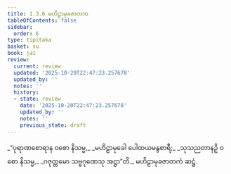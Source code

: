 ```yaml
---
title: 1.3.6 မဟိဠာမုခဇာတက
tableOfContents: false
sidebar:
  order: 6
type: tipitaka
basket: su
book: ja1
review:
  current: review
  updated: '2025-10-20T22:47:23.257678'
  updated_by: ''
  notes: ''
  history:
  - state: review
    date: '2025-10-20T22:47:23.257678'
    updated_by: ''
    notes: ''
    previous_state: draft
---
```



<DynamicBreadcrumb />


<ReviewStatus review={frontmatter.review} showDetails={true} />

<HypothesisAnnotation frontmatter={frontmatter} />

<Division number="26" book="ja1" e="ch" v="22" p="7">

<Paragraph number="56" type="verses" book="ja1">
_“ပုရာဏစောရာန ဝစော နိသမ္မ,_  
_မဟိဠာမုခေါ ပေါထယမနွစာရီ;_  
_သုသညတာနဉှိ ဝစော နိသမ္မ,_  
_ဂဇုတ္တမော သဗ္ဗဂုဏေသု အဋ္ဌာ”တိ._  


</Paragraph>
</Division>

<Paragraph number="57" type="center" book="ja1">
မဟိဠာမုခဇာတကံ ဆဋ္ဌံ.
</Paragraph>